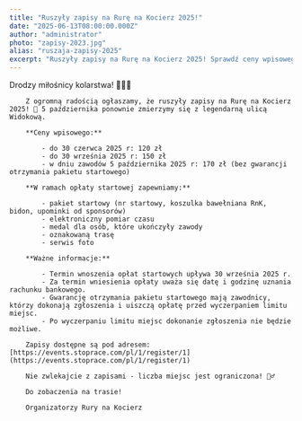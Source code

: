 ```yaml
---
title: "Ruszyły zapisy na Rurę na Kocierz 2025!"
date: "2025-06-13T08:00:00.000Z"
author: "administrator"
photo: "zapisy-2023.jpg"
alias: "ruszaja-zapisy-2025"
excerpt: "Ruszyły zapisy na Rurę na Kocierz 2025! Sprawdź ceny wpisowego i co zawiera pakiet startowy."
---
```


Drodzy miłośnicy kolarstwa! 🚵‍♂️🔥

        Z ogromną radością ogłaszamy, że ruszyły zapisy na Rurę na Kocierz 2025! 🎉 5 października ponownie zmierzymy się z legendarną ulicą Widokową.

        **Ceny wpisowego:**
        
            - do 30 czerwca 2025 r: 120 zł
            - do 30 września 2025 r: 150 zł
            - w dniu zawodów 5 października 2025 r: 170 zł (bez gwarancji otrzymania pakietu startowego)

        **W ramach opłaty startowej zapewniamy:**
        
            - pakiet startowy (nr startowy, koszulka bawełniana RnK, bidon, upominki od sponsorów)
            - elektroniczny pomiar czasu
            - medal dla osób, które ukończyły zawody
            - oznakowaną trasę
            - serwis foto

        **Ważne informacje:**
        
            - Termin wnoszenia opłat startowych upływa 30 września 2025 r.
            - Za termin wniesienia opłaty uważa się datę i godzinę uznania rachunku bankowego.
            - Gwarancję otrzymania pakietu startowego mają zawodnicy, którzy dokonają zgłoszenia i uiszczą opłatę przed wyczerpaniem limitu miejsc.
            - Po wyczerpaniu limitu miejsc dokonanie zgłoszenia nie będzie możliwe.

        Zapisy dostępne są pod adresem: [https://events.stoprace.com/pl/1/register/1](https://events.stoprace.com/pl/1/register/1)

        Nie zwlekajcie z zapisami - liczba miejsc jest ograniczona! 🚴‍♂️

        Do zobaczenia na trasie!

        Organizatorzy Rury na Kocierz